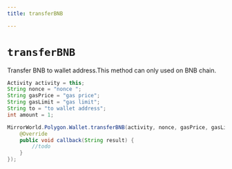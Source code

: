 ```yaml
---
title: transferBNB

---
```


# `transferBNB`
Transfer BNB to wallet address.This method can only used on BNB chain.

```java
Activity activity = this;
String nonce = "nonce ";
String gasPrice = "gas price";
String gasLimit = "gas limit";
String to = "to wallet address";
int amount = 1;

MirrorWorld.Polygon.Wallet.transferBNB(activity, nonce, gasPrice, gasLimit, to, amount, new MirrorCallback() {
    @Override
    public void callback(String result) {
        //todo
    }
});
```
